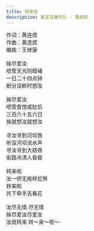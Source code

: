 ```yaml
---
title: 转来啦
description: 新宝岛康乐队 - 第叔张
---
```


作词：黄连煜<br />作曲：黄连煜<br />编曲：王继康<br /><br />挨尽爱汝<br />唔管天光同暗埔<br />一日二十四点钟<br />断分没断时想汝<br /><br />挨尽爱汝<br />唔管食饱或肚饥<br />三百六十五六日<br />挨就想汝就想汝<br /><br />寻汝寻到河坝唇<br />听没河坝流水声<br />寻汝寻到大路唇<br />街路冷清人昏昏<br /><br />转来啦<br />汝一侪无挨样尬煞<br />转来啦<br />共下牵手去看花<br /><br />汝尽无情   尽无情<br />挨尽爱汝尽爱汝<br />汝就转来   转～来～啦～